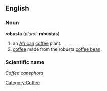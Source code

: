{{Wikipedia}}
==English==

===Noun===
'''robusta''' (''plural'': '''robustas''')
# an [[Africa]]n [[coffee]] plant. 
# [[coffee]] made from the robusta [[coffee bean]].

===Scientific name===
''Coffea canephora''
[[Category:Coffee]]